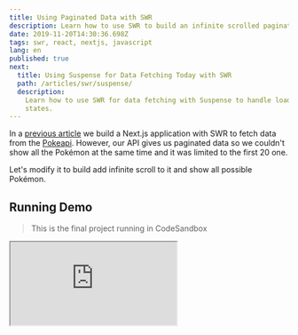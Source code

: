 ```yaml
---
title: Using Paginated Data with SWR
description: Learn how to use SWR to build an infinite scrolled paginated data.
date: 2019-11-20T14:30:36.698Z
tags: swr, react, nextjs, javascript
lang: en
published: true
next:
  title: Using Suspense for Data Fetching Today with SWR
  path: /articles/swr/suspense/
  description:
    Learn how to use SWR for data fetching with Suspense to handle loading
    states.
---
```


In a [previous article](/articles/swr/intro) we build a Next.js application with
SWR to fetch data from the [Pokeapi](https://pokeapi.co/). However, our API
gives us paginated data so we couldn't show all the Pokémon at the same time and
it was limited to the first 20 one.

Let's modify it to build add infinite scroll to it and show all possible
Pokémon.

## Running Demo

> This is the final project running in CodeSandbox

<iframe
  src="https://codesandbox.io/embed/introduction-to-swr-xzpk5?fontsize=14&hidenavigation=1&theme=light&view=preview"
  style={{
    width: "100%",
    height: 500,
    border: 0,
    borderRadius: 4,
    overflow: "hidden"
  }}
  title="Using Paginated Data with SWR"
  allow="geolocation; microphone; camera; midi; vr; accelerometer; gyroscope; payment; ambient-light-sensor; encrypted-media; usb"
  sandbox="allow-modals allow-forms allow-popups allow-scripts allow-same-origin"
/>

## Introducing useSWRPages

Along with `useSWR`, the SWR library gives us a `useSWRPages` hook which lets us
do paginated data. The way it works is we pass a key for cache the whole list,
in our case, it will be `pokemon-list`.

And we pass an inlined React component, this component will receive an `offset`
and a `withSWR` function, here we will pass the results of `useSWR` to
`withSWR`, then we could check if we don't have data to show a loading message
or if we already have the data and return an array of elements.

```js
import Head from "next/head";
import useSWR, { useSWRPages } from "swr";
import fetcher from "../lib/fetcher";
import PokemonShort from "../components/pokemon-short";

function HomePage() {
  const { pages, isLoadingMore, loadMore } = useSWRPages(
    "pokemon-list",
    ({ offset, withSWR }) => {
      const url = offset || "https://pokeapi.co/api/v2/pokemon";
      const { data } = withSWR(useSWR(url, fetcher));

      if (!data) return null;

      const { results } = data;
      return results.map(result => (
        <PokemonShort key={result.name} name={result.name} />
      ));
    },
    SWR => SWR.data.next,
    []
  );

  return (
    <>
      <Head>
        <link
          href="https://unpkg.com/tailwindcss@^1.0/dist/tailwind.min.css"
          rel="stylesheet"
        />
      </Head>
      <section className="container mx-auto">
        <div className="-mx-2 flex flex-wrap">{pages}</div>
      </section>
    </>
  );
}

export default HomePage;
```

This hook returns a key `pages` where it the elements of all of our pages, this
is what we need to render. We also have an `isLoadingMore` key to know when we
are in the process of fetching more data from our API.

There is another `isReachingEnd` to know when we don't have more things to load
so we could do something in the UI, e.g. stop rendering a button.

## Manually Load More

Let's start implementing our load more using a manual click on a button.

```js
import React from "react";
import Head from "next/head";
import useSWR, { useSWRPages } from "swr";
import fetcher from "../lib/fetcher";
import PokemonShort from "../components/pokemon-short";

function HomePage() {
  const { pages, isLoadingMore, loadMore } = useSWRPages(
    "pokemon-list",
    ({ offset, withSWR }) => {
      const url = offset || "https://pokeapi.co/api/v2/pokemon";
      const { data } = withSWR(useSWR(url, fetcher));

      if (!data) return null;

      const { results } = data;
      return results.map(result => (
        <PokemonShort key={result.name} name={result.name} />
      ));
    },
    SWR => SWR.data.next,
    []
  );

  return (
    <>
      <Head>
        <link
          href="https://unpkg.com/tailwindcss@^1.0/dist/tailwind.min.css"
          rel="stylesheet"
        />
      </Head>
      <section className="container mx-auto">
        <div className="-mx-2 flex flex-wrap">{pages}</div>
        <div className="mx-auto mt-10 mb-20 w-1/3">
          <button
            className="bg-red-600 border-solid border-2 hover:bg-white border-red-600 text-white hover:text-red-600 font-bold py-2 px-4 rounded-full w-full"
            disabled={isLoadingMore}
            onClick={loadMore}
          >
            Load More Pokémon
          </button>
        </div>
      </section>
    </>
  );
}

export default HomePage;
```

Here our new button will trigger the `loadMore` function `useSWRPages` gives us
to trigger a new fetch. We also use the `isLoadingMore` more to disable the
button while we are loading.

## Infinite Scroll

Now let's implement infinite scroll, we will use our button to detect if we
reached the end and call `loadMore`.

First, we need to detect if we are near the button, this is possible using the
IntersectionObserver API, let's create a hook to use it.

```js
import React from "react";

function useOnScreen(ref, rootMargin = "0px") {
  const [isIntersecting, setIntersecting] = React.useState(false);

  React.useEffect(() => {
    const observer = new IntersectionObserver(
      ([entry]) => setIntersecting(entry.isIntersecting),
      { rootMargin }
    );

    if (ref.current) {
      observer.observe(ref.current);
    }
    return () => {
      observer.unobserve(ref.current);
    };
  }, []);

  return isIntersecting;
}

export default useOnScreen;
```

Now let's update our HomePage to use it, we will also create an effect to run
`loadMode` if our hook returns true.

```js
import React from "react";
import Head from "next/head";
import useSWR, { useSWRPages } from "swr";
import fetcher from "../lib/fetcher";
import PokemonShort from "../components/pokemon-short";
import useOnScreen from "../hooks/use-on-screen";

function HomePage() {
  const { pages, isLoadingMore, loadMore } = useSWRPages(
    "pokemon-list",
    ({ offset, withSWR }) => {
      const url = offset || "https://pokeapi.co/api/v2/pokemon";
      const { data } = withSWR(useSWR(url, fetcher));

      if (!data) return null;

      const { results } = data;
      return results.map(result => (
        <PokemonShort key={result.name} name={result.name} />
      ));
    },
    SWR => SWR.data.next,
    []
  );

  const $loadMoreButton = React.useRef(null);
  const isOnScreen = useOnScreen($loadMoreButton, "200px");

  React.useEffect(() => {
    if (isOnScreen) loadMore();
  }, [isOnScreen]);

  return (
    <>
      <Head>
        <link
          href="https://unpkg.com/tailwindcss@^1.0/dist/tailwind.min.css"
          rel="stylesheet"
        />
      </Head>
      <section className="container mx-auto">
        <div className="-mx-2 flex flex-wrap">{pages}</div>
        <div className="mx-auto mt-10 mb-20 w-1/3">
          <button
            ref={$loadMoreButton}
            className="bg-red-600 border-solid border-2 hover:bg-white border-red-600 text-white hover:text-red-600 font-bold py-2 px-4 rounded-full w-full"
            disabled={isLoadingMore}
            onClick={loadMore}
          >
            Load More Pokémon
          </button>
        </div>
      </section>
    </>
  );
}

export default HomePage;
```

## Infinite Scroll Triggered by Click

This is nice, but maybe the user doesn't want to start doing infinite scroll
right away, instead, we could wait for the first click on the button and then
initialize the infinite scroll, we could even limit the amount of infinite
scrolls we want and expect the user to click again to confirm.

```js
import React from "react";
import Head from "next/head";
import useSWR, { useSWRPages } from "swr";
import fetcher from "../lib/fetcher";
import PokemonShort from "../components/pokemon-short";
import useOnScreen from "../hooks/use-on-screen";

function HomePage() {
  const { pages, isLoadingMore, loadMore } = useSWRPages(
    "pokemon-list",
    ({ offset, withSWR }) => {
      const url = offset || "https://pokeapi.co/api/v2/pokemon";
      const { data } = withSWR(useSWR(url, fetcher));

      if (!data) return null;

      const { results } = data;
      return results.map(result => (
        <PokemonShort key={result.name} name={result.name} />
      ));
    },
    SWR => SWR.data.next,
    []
  );

  const [infiniteScrollEnabled, setInfiniteScrollEnabled] = React.useState(
    false
  );
  const $loadMoreButton = React.useRef(null);
  const infiniteScrollCount = React.useRef(0);
  const isOnScreen = useOnScreen($loadMoreButton, "200px");

  React.useEffect(() => {
    if (!infiniteScrollEnabled || !isOnScreen) return;

    loadMore();

    const count = infiniteScrollCount.current;

    if (count + 1 === 3) {
      setInfiniteScrollEnabled(false);
      infiniteScrollCount.current = 0;
    } else {
      infiniteScrollCount.current = count + 1;
    }
  }, [infiniteScrollEnabled, isOnScreen]);

  return (
    <>
      <Head>
        <link
          href="https://unpkg.com/tailwindcss@^1.0/dist/tailwind.min.css"
          rel="stylesheet"
        />
      </Head>
      <section className="container mx-auto">
        <div className="-mx-2 flex flex-wrap">{pages}</div>
        <div className="mx-auto mt-10 mb-20 w-1/3">
          <button
            ref={$loadMoreButton}
            className="bg-red-600 border-solid border-2 hover:bg-white border-red-600 text-white hover:text-red-600 font-bold py-2 px-4 rounded-full w-full"
            disabled={isLoadingMore}
            onClick={() => {
              loadMore();
              setInfiniteScrollEnabled(true);
            }}
          >
            Load More Pokémon
          </button>
        </div>
      </section>
    </>
  );
}

export default HomePage;
```

Here we have a state to know if the infinite scroll is enabled and a ref to
count how many times we have loaded more using infinite scroll. Once we did it
three times we disable infinite scroll and reset the count, then the user can
click the button again to enable it back.

## Final Words

With this, we added pagination support to our application using SWR, note how
the SWR specific code was created at the beginning and we didn't change it
again, the rest of our code was special for our application in how we want the
user experience to work and not in how we should handle data fetching.

This is one of the best features of SWR, you only need to care about what makes
your application special and not generic things like data fetching.

In the next article, we will continue adding more features to our Pokedex
application.
